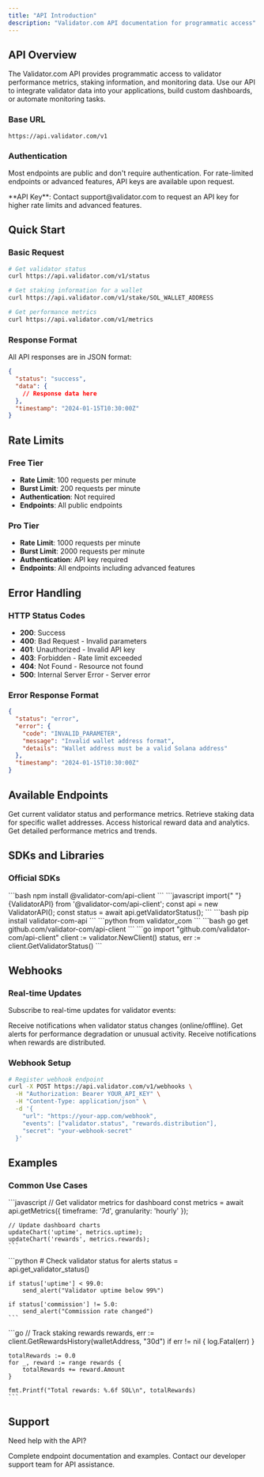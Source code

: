 ```yaml
---
title: "API Introduction"
description: "Validator.com API documentation for programmatic access"
---
```


## API Overview

The Validator.com API provides programmatic access to validator performance metrics, staking information, and monitoring data. Use our API to integrate validator data into your applications, build custom dashboards, or automate monitoring tasks.

### Base URL

```
https://api.validator.com/v1
```

### Authentication

Most endpoints are public and don't require authentication. For rate-limited endpoints or advanced features, API keys are available upon request.

<Info>
  **API Key**: Contact support@validator.com to request an API key for higher
  rate limits and advanced features.
</Info>

## Quick Start

### Basic Request

```bash
# Get validator status
curl https://api.validator.com/v1/status

# Get staking information for a wallet
curl https://api.validator.com/v1/stake/SOL_WALLET_ADDRESS

# Get performance metrics
curl https://api.validator.com/v1/metrics
```

### Response Format

All API responses are in JSON format:

```json
{
  "status": "success",
  "data": {
    // Response data here
  },
  "timestamp": "2024-01-15T10:30:00Z"
}
```

## Rate Limits

### Free Tier

- **Rate Limit**: 100 requests per minute
- **Burst Limit**: 200 requests per minute
- **Authentication**: Not required
- **Endpoints**: All public endpoints

### Pro Tier

- **Rate Limit**: 1000 requests per minute
- **Burst Limit**: 2000 requests per minute
- **Authentication**: API key required
- **Endpoints**: All endpoints including advanced features

## Error Handling

### HTTP Status Codes

- **200**: Success
- **400**: Bad Request - Invalid parameters
- **401**: Unauthorized - Invalid API key
- **403**: Forbidden - Rate limit exceeded
- **404**: Not Found - Resource not found
- **500**: Internal Server Error - Server error

### Error Response Format

```json
{
  "status": "error",
  "error": {
    "code": "INVALID_PARAMETER",
    "message": "Invalid wallet address format",
    "details": "Wallet address must be a valid Solana address"
  },
  "timestamp": "2024-01-15T10:30:00Z"
}
```

## Available Endpoints

<CardGroup cols={2}>
  <Card
    title="Validator Status"
    icon="server"
    href="/api-reference/validator-status"
  >
    Get current validator status and performance metrics.
  </Card>
  <Card
    title="Staking Information"
    icon="coins"
    href="/api-reference/staking-info"
  >
    Retrieve staking data for specific wallet addresses.
  </Card>
  <Card
    title="Rewards History"
    icon="chart-line"
    href="/api-reference/rewards-history"
  >
    Access historical reward data and analytics.
  </Card>
  <Card
    title="Performance Metrics"
    icon="gauge"
    href="/api-reference/monitoring/metrics"
  >
    Get detailed performance metrics and trends.
  </Card>
</CardGroup>

## SDKs and Libraries

### Official SDKs

<AccordionGroup>
  <Accordion icon="code" title="JavaScript/TypeScript">
    ```bash npm install @validator-com/api-client ``` ```javascript import{" "}
    {ValidatorAPI} from '@validator-com/api-client'; const api = new
    ValidatorAPI(); const status = await api.getValidatorStatus(); ```
  </Accordion>
  <Accordion icon="code" title="Python">
    ```bash pip install validator-com-api ``` ```python from validator_com
    ```
  </Accordion>
  <Accordion icon="code" title="Go">
    ```bash go get github.com/validator-com/api-client ``` ```go import
    "github.com/validator-com/api-client" client := validator.NewClient()
    status, err := client.GetValidatorStatus() ```
  </Accordion>
</AccordionGroup>

## Webhooks

### Real-time Updates

Subscribe to real-time updates for validator events:

<AccordionGroup>
  <Accordion icon="bell" title="Validator Status Changes">
    Receive notifications when validator status changes (online/offline).
  </Accordion>
  <Accordion icon="chart-line" title="Performance Alerts">
    Get alerts for performance degradation or unusual activity.
  </Accordion>
  <Accordion icon="coins" title="Reward Distributions">
    Receive notifications when rewards are distributed.
  </Accordion>
</AccordionGroup>

### Webhook Setup

```bash
# Register webhook endpoint
curl -X POST https://api.validator.com/v1/webhooks \
  -H "Authorization: Bearer YOUR_API_KEY" \
  -H "Content-Type: application/json" \
  -d '{
    "url": "https://your-app.com/webhook",
    "events": ["validator.status", "rewards.distribution"],
    "secret": "your-webhook-secret"
  }'
```

## Examples

### Common Use Cases

<AccordionGroup>
  <Accordion icon="chart-bar" title="Dashboard Integration">
    ```javascript
    // Get validator metrics for dashboard
    const metrics = await api.getMetrics({
      timeframe: '7d',
      granularity: 'hourly'
    });
    
    // Update dashboard charts
    updateChart('uptime', metrics.uptime);
    updateChart('rewards', metrics.rewards);
    ```
  </Accordion>
  <Accordion icon="bell" title="Monitoring Alerts">
    ```python
    # Check validator status for alerts
    status = api.get_validator_status()
    
    if status['uptime'] < 99.0:
        send_alert("Validator uptime below 99%")
    
    if status['commission'] != 5.0:
        send_alert("Commission rate changed")
    ```
  </Accordion>
  <Accordion icon="coins" title="Reward Tracking">
    ```go
    // Track staking rewards
    rewards, err := client.GetRewardsHistory(walletAddress, "30d")
    if err != nil {
        log.Fatal(err)
    }
    
    totalRewards := 0.0
    for _, reward := range rewards {
        totalRewards += reward.Amount
    }
    
    fmt.Printf("Total rewards: %.6f SOL\n", totalRewards)
    ```
  </Accordion>
</AccordionGroup>

## Support

Need help with the API?

<CardGroup cols={2}>
  <Card
    title="API Documentation"
    icon="book"
    href="/api-reference/validator-status"
  >
    Complete endpoint documentation and examples.
  </Card>
  <Card
    title="Developer Support"
    icon="code"
    href="mailto:api-support@validator.com"
  >
    Contact our developer support team for API assistance.
  </Card>
</CardGroup>
